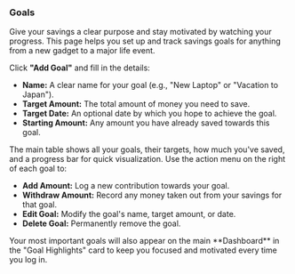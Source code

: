 <a id='planning-goals'></a>
### <Icon name='piggyBank' /> Goals

Give your savings a clear purpose and stay motivated by watching your progress. This page helps you set up and track savings goals for anything from a new gadget to a major life event.

<Step number={1} title='Create a Goal'>

Click **"Add Goal"** and fill in the details:

- **Name:** A clear name for your goal (e.g., "New Laptop" or "Vacation to Japan").
- **Target Amount:** The total amount of money you need to save.
- **Target Date:** An optional date by which you hope to achieve the goal.
- **Starting Amount:** Any amount you have already saved towards this goal.

</Step>

<Step number={2} title='Track and Update Your Progress'>

The main table shows all your goals, their targets, how much you've saved, and a progress bar for quick visualization. Use the action menu on the right of each goal to:

- **Add Amount:** Log a new contribution towards your goal.
- **Withdraw Amount:** Record any money taken out from your savings for that goal.
- **Edit Goal:** Modify the goal's name, target amount, or date.
- **Delete Goal:** Permanently remove the goal.

</Step>

<Alert variant='tip' title='Dashboard Motivation'>
  Your most important goals will also appear on the main **Dashboard** in the "Goal Highlights" card
  to keep you focused and motivated every time you log in.
</Alert>

